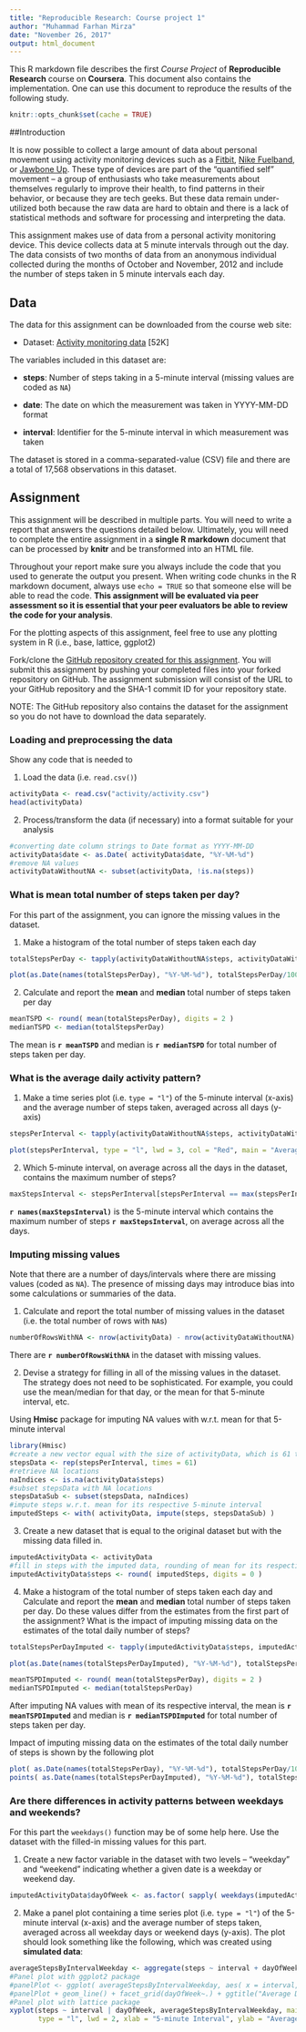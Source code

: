 ```yaml
---
title: "Reproducible Research: Course project 1"
author: "Muhammad Farhan Mirza"
date: "November 26, 2017"
output: html_document
---
```


This R markdown file describes the first *Course Project* of **Reproducible Research** course on **Coursera**. This document also contains the implementation. One can use this document to reproduce the results of the following study.

```r
knitr::opts_chunk$set(cache = TRUE)
```

##Introduction

It is now possible to collect a large amount of data about personal
movement using activity monitoring devices such as a
[Fitbit](http://www.fitbit.com), [Nike
Fuelband](http://www.nike.com/us/en_us/c/nikeplus-fuelband), or
[Jawbone Up](https://jawbone.com/up). These type of devices are part of
the "quantified self" movement -- a group of enthusiasts who take
measurements about themselves regularly to improve their health, to
find patterns in their behavior, or because they are tech geeks. But
these data remain under-utilized both because the raw data are hard to
obtain and there is a lack of statistical methods and software for
processing and interpreting the data.

This assignment makes use of data from a personal activity monitoring
device. This device collects data at 5 minute intervals through out the
day. The data consists of two months of data from an anonymous
individual collected during the months of October and November, 2012
and include the number of steps taken in 5 minute intervals each day.

## Data

The data for this assignment can be downloaded from the course web
site:

* Dataset: [Activity monitoring data](https://d396qusza40orc.cloudfront.net/repdata%2Fdata%2Factivity.zip) [52K]

The variables included in this dataset are:

* **steps**: Number of steps taking in a 5-minute interval (missing
    values are coded as `NA`)

* **date**: The date on which the measurement was taken in YYYY-MM-DD
    format

* **interval**: Identifier for the 5-minute interval in which
    measurement was taken




The dataset is stored in a comma-separated-value (CSV) file and there
are a total of 17,568 observations in this
dataset.


## Assignment

This assignment will be described in multiple parts. You will need to
write a report that answers the questions detailed below. Ultimately,
you will need to complete the entire assignment in a **single R
markdown** document that can be processed by **knitr** and be
transformed into an HTML file.

Throughout your report make sure you always include the code that you
used to generate the output you present. When writing code chunks in
the R markdown document, always use `echo = TRUE` so that someone else
will be able to read the code. **This assignment will be evaluated via
peer assessment so it is essential that your peer evaluators be able
to review the code for your analysis**.

For the plotting aspects of this assignment, feel free to use any
plotting system in R (i.e., base, lattice, ggplot2)

Fork/clone the [GitHub repository created for this
assignment](http://github.com/rdpeng/RepData_PeerAssessment1). You
will submit this assignment by pushing your completed files into your
forked repository on GitHub. The assignment submission will consist of
the URL to your GitHub repository and the SHA-1 commit ID for your
repository state.

NOTE: The GitHub repository also contains the dataset for the
assignment so you do not have to download the data separately.



### Loading and preprocessing the data

Show any code that is needed to

1. Load the data (i.e. `read.csv()`)

```r
activityData <- read.csv("activity/activity.csv")
head(activityData)
```

2. Process/transform the data (if necessary) into a format suitable for your analysis

```r
#converting date column strings to Date format as YYYY-MM-DD
activityData$date <- as.Date( activityData$date, "%Y-%M-%d")
#remove NA values
activityDataWithoutNA <- subset(activityData, !is.na(steps))
```

### What is mean total number of steps taken per day?

For this part of the assignment, you can ignore the missing values in
the dataset.

1. Make a histogram of the total number of steps taken each day
```r
totalStepsPerDay <- tapply(activityDataWithoutNA$steps, activityDataWithoutNA$date, sum)

plot(as.Date(names(totalStepsPerDay), "%Y-%M-%d"), totalStepsPerDay/1000, type = "h", lwd = 5, xlab = "Day", ylab = "Total steps per day (In Thousands)", main = "Total number of steps taken each day")
```

2. Calculate and report the **mean** and **median** total number of steps taken per day

```r
meanTSPD <- round( mean(totalStepsPerDay), digits = 2 )
medianTSPD <- median(totalStepsPerDay)
```

The mean is **`r meanTSPD`** and median is **`r medianTSPD`** for total number of steps taken per day.

### What is the average daily activity pattern?

1. Make a time series plot (i.e. `type = "l"`) of the 5-minute interval (x-axis) and the average number of steps taken, averaged across all days (y-axis)

```r
stepsPerInterval <- tapply(activityDataWithoutNA$steps, activityDataWithoutNA$interval, mean)

plot(stepsPerInterval, type = "l", lwd = 3, col = "Red", main = "Average number of steps per Interval", xlab = "Five minutes interval", ylab = "Average number of steps")
```

2. Which 5-minute interval, on average across all the days in the dataset, contains the maximum number of steps?

```r
maxStepsInterval <- stepsPerInterval[stepsPerInterval == max(stepsPerInterval)]
```

**`r names(maxStepsInterval)`** is the 5-minute interval which contains the maximum number of steps **`r maxStepsInterval`**, on average across all the days.

### Imputing missing values

Note that there are a number of days/intervals where there are missing
values (coded as `NA`). The presence of missing days may introduce
bias into some calculations or summaries of the data.

1. Calculate and report the total number of missing values in the dataset (i.e. the total number of rows with `NA`s)

```r
numberOfRowsWithNA <- nrow(activityData) - nrow(activityDataWithoutNA)
```

There are **`r numberOfRowsWithNA`** in the dataset with missing values.

2. Devise a strategy for filling in all of the missing values in the dataset. The strategy does not need to be sophisticated. For example, you could use the mean/median for that day, or the mean for that 5-minute interval, etc.

Using **Hmisc** package for imputing NA values with w.r.t. mean for that 5-minute interval

```r
library(Hmisc)
#create a new vector equal with the size of activityData, which is 61 times greater
stepsData <- rep(stepsPerInterval, times = 61)
#retrieve NA locations
naIndices <- is.na(activityData$steps)
#subset stepsData with NA locations
stepsDataSub <- subset(stepsData, naIndices)
#impute steps w.r.t. mean for its respective 5-minute interval
imputedSteps <- with( activityData, impute(steps, stepsDataSub) )
```

3. Create a new dataset that is equal to the original dataset but with the missing data filled in.

```r
imputedActivityData <- activityData
#fill in steps with the imputed data, rounding of mean for its respective interval as steps are not in decimal values
imputedActivityData$steps <- round( imputedSteps, digits = 0 )
```

4. Make a histogram of the total number of steps taken each day and Calculate and report the **mean** and **median** total number of steps taken per day. Do these values differ from the estimates from the first part of the assignment? What is the impact of imputing missing data on the estimates of the total daily number of steps?

```r
totalStepsPerDayImputed <- tapply(imputedActivityData$steps, imputedActivityData$date, sum)

plot(as.Date(names(totalStepsPerDayImputed), "%Y-%M-%d"), totalStepsPerDayImputed/1000, type = "h", lwd = 5, xlab = "Day", ylab = "Total steps per day (In Thousands)", main = "Total number of steps taken each day with imputed data")

meanTSPDImputed <- round( mean(totalStepsPerDay), digits = 2 )
medianTSPDImputed <- median(totalStepsPerDay)
```

After imputing NA values with mean of its respective interval, the mean is **`r meanTSPDImputed`** and median is **`r medianTSPDImputed`** for total number of steps taken per day.

Impact of imputing missing data on the estimates of the total daily number of steps is shown by the following plot

```r
plot( as.Date(names(totalStepsPerDay), "%Y-%M-%d"), totalStepsPerDay/1000, type = "h", lwd = 5, col = "Black", xlab = "Day", ylab = "Total steps per day (In Thousands)", main = "Impact of imputing missing data" )
points( as.Date(names(totalStepsPerDayImputed), "%Y-%M-%d"), totalStepsPerDayImputed/1000, type = "h", col = alpha("Green", 0.5), lwd = 5 )

```

### Are there differences in activity patterns between weekdays and weekends?

For this part the `weekdays()` function may be of some help here. Use
the dataset with the filled-in missing values for this part.

1. Create a new factor variable in the dataset with two levels -- "weekday" and "weekend" indicating whether a given date is a weekday or weekend day.

```r
imputedActivityData$dayOfWeek <- as.factor( sapply( weekdays(imputedActivityData$date), function(x){ifelse(x %in% c("Saturday", "Sunday"), "Weekend", "Weekday")} ) )
```

2. Make a panel plot containing a time series plot (i.e. `type = "l"`) of the 5-minute interval (x-axis) and the average number of steps taken, averaged across all weekday days or weekend days (y-axis). The plot should look something like the following, which was created using **simulated data**:

```r
averageStepsByIntervalWeekday <- aggregate(steps ~ interval + dayOfWeek, data = imputedActivityData, FUN = mean)
#Panel plot with ggplot2 package
#panelPlot <- ggplot( averageStepsByIntervalWeekday, aes( x = interval, y = steps ) )
#panelPlot + geom_line() + facet_grid(dayOfWeek~.) + ggtitle("Average Daily Activity Pattern") + xlab("5-minute Interval") + ylab("Average Number of Steps")
#Panel plot with lattice package
xyplot(steps ~ interval | dayOfWeek, averageStepsByIntervalWeekday, main = "Average Daily Activity Pattern",
       type = "l", lwd = 2, xlab = "5-minute Interval", ylab = "Average Number of Steps", layout = c( 1, 2 ) )
```
